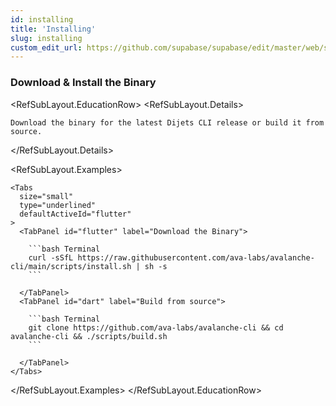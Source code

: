 ```yaml
---
id: installing
title: 'Installing'
slug: installing
custom_edit_url: https://github.com/supabase/supabase/edit/master/web/spec/supabase.yml
---
```


### Download & Install the Binary

<RefSubLayout.EducationRow>
  <RefSubLayout.Details>

    Download the binary for the latest Dijets CLI release or build it from source.

  </RefSubLayout.Details>

  <RefSubLayout.Examples>

    <Tabs
      size="small"
      type="underlined"
      defaultActiveId="flutter"
    >
      <TabPanel id="flutter" label="Download the Binary">

        ```bash Terminal
        curl -sSfL https://raw.githubusercontent.com/ava-labs/avalanche-cli/main/scripts/install.sh | sh -s
        ```

      </TabPanel>
      <TabPanel id="dart" label="Build from source">

        ```bash Terminal
        git clone https://github.com/ava-labs/avalanche-cli && cd avalanche-cli && ./scripts/build.sh
        ```

      </TabPanel>
    </Tabs>

  </RefSubLayout.Examples>
</RefSubLayout.EducationRow>

